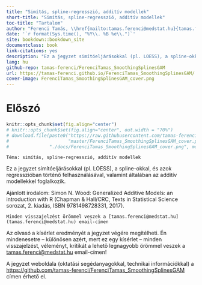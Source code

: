 ```yaml
--- 
title: "Simítás, spline-regresszió, additív modellek"
short-title: "Simítás, spline-regresszió, additív modellek"
toc-title: "Tartalom"
author: "Ferenci Tamás, \\href{mailto:tamas.ferenci@medstat.hu}{tamas.ferenci@medstat.hu}"
date: '`r format(Sys.time(), "%Y\\. %B %e\\.")`'
site: bookdown::bookdown_site
documentclass: book
link-citations: yes
description: "Ez a jegyzet simítóeljárásokkal (pl. LOESS), a spline-okkal, és azok regresszióban történő felhasználásával, valamint általában az additív modellekkel foglalkozik."
lang: hu
github-repo: tamas-ferenci/FerenciTamas_SmoothingSplinesGAM
url: https://tamas-ferenci.github.io/FerenciTamas_SmoothingSplinesGAM/
cover-image: FerenciTamas_SmoothingSplinesGAM_cover.png
---
```


# Előszó {-}

```r
knitr::opts_chunk$set(fig.align="center")
# knitr::opts_chunk$set(fig.align="center", out.width = "70%")
# download.file(paste0("https://raw.githubusercontent.com/tamas-ferenci/FerenciTamas_SmoothingSplinesGAM/",
#                      "master/FerenciTamas_SmoothingSplinesGAM_cover.png"),
#               "./docs/FerenciTamas_SmoothingSplinesGAM_cover.png", mode = "wb")
```

```block
Téma: simítás, spline-regresszió, additív modellek
```

Ez a jegyzet simítóeljárásokkal (pl. LOESS), a spline-okkal, és azok regresszióban történő felhasználásával, valamint általában az additív modellekkel foglalkozik.

Ajánlott irodalom: Simon N. Wood: Generalized Additive Models: an introduction with R (Chapman & Hall/CRC, Texts in Statistical Science sorozat, 2. kiadás, ISBN 9781498728331, 2017).

```block
Minden visszajelzést örömmel veszek a [tamas.ferenci@medstat.hu](tamas.ferenci@medstat.hu) email-címen
```

Az olvasó a kísérlet eredményét a jegyzet végére megítélheti. Én mindenesetre -- különösen azért, mert ez egy kísérlet -- minden visszajelzést, véleményt, kritikát a lehető legnagyobb örömmel veszek a [tamas.ferenci@medstat.hu](tamas.ferenci@medstat.hu) email-címen!

A jegyzet weboldala (oktatási segédanyagokkal, technikai információkkal) a [https://github.com/tamas-ferenci/FerenciTamas_SmoothingSplinesGAM](https://github.com/tamas-ferenci/FerenciTamas_SmoothingSplinesGAM) címen érhető el.